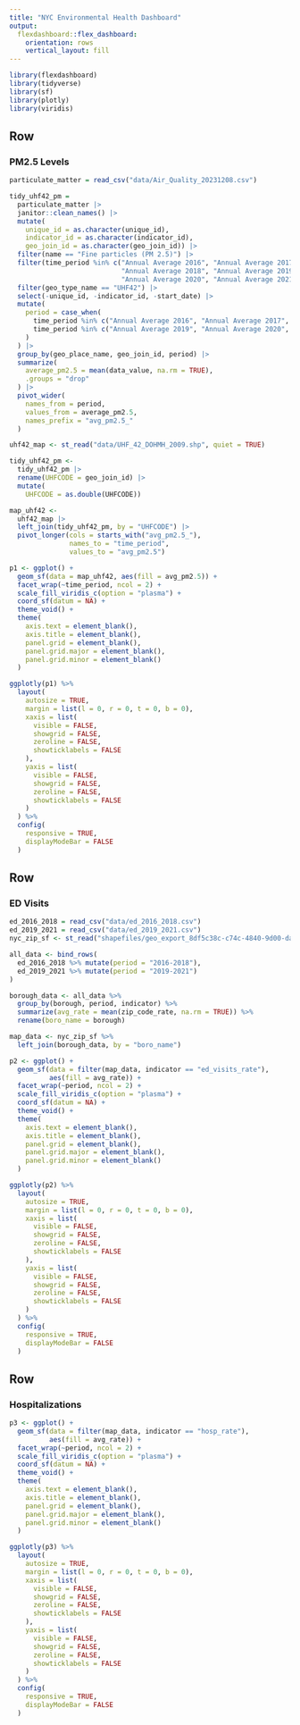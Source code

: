 ```yaml
---
title: "NYC Environmental Health Dashboard"
output: 
  flexdashboard::flex_dashboard:
    orientation: rows
    vertical_layout: fill
---
```


```r
library(flexdashboard)
library(tidyverse)
library(sf)
library(plotly)
library(viridis)
```

Row {data-height=600}
-----------------------------------------------------------------------

### PM2.5 Levels

```r
particulate_matter = read_csv("data/Air_Quality_20231208.csv")

tidy_uhf42_pm = 
  particulate_matter |>
  janitor::clean_names() |>
  mutate(
    unique_id = as.character(unique_id),
    indicator_id = as.character(indicator_id),
    geo_join_id = as.character(geo_join_id)) |>
  filter(name == "Fine particles (PM 2.5)") |>
  filter(time_period %in% c("Annual Average 2016", "Annual Average 2017",
                            "Annual Average 2018", "Annual Average 2019",
                            "Annual Average 2020", "Annual Average 2021")) |>
  filter(geo_type_name == "UHF42") |>
  select(-unique_id, -indicator_id, -start_date) |>
  mutate(
    period = case_when(
      time_period %in% c("Annual Average 2016", "Annual Average 2017", "Annual Average 2018") ~ "2016-2018",
      time_period %in% c("Annual Average 2019", "Annual Average 2020", "Annual Average 2021") ~ "2019-2021"
    )
  ) |>
  group_by(geo_place_name, geo_join_id, period) |>
  summarize(
    average_pm2.5 = mean(data_value, na.rm = TRUE),
    .groups = "drop"
  ) |>
  pivot_wider(
    names_from = period,
    values_from = average_pm2.5,
    names_prefix = "avg_pm2.5_"
  ) 

uhf42_map <- st_read("data/UHF_42_DOHMH_2009.shp", quiet = TRUE) 

tidy_uhf42_pm <- 
  tidy_uhf42_pm |>
  rename(UHFCODE = geo_join_id) |>
  mutate(
    UHFCODE = as.double(UHFCODE))

map_uhf42 <- 
  uhf42_map |>
  left_join(tidy_uhf42_pm, by = "UHFCODE") |>
  pivot_longer(cols = starts_with("avg_pm2.5_"), 
               names_to = "time_period", 
               values_to = "avg_pm2.5")

p1 <- ggplot() +
  geom_sf(data = map_uhf42, aes(fill = avg_pm2.5)) +
  facet_wrap(~time_period, ncol = 2) +
  scale_fill_viridis_c(option = "plasma") +
  coord_sf(datum = NA) +
  theme_void() +
  theme(
    axis.text = element_blank(),
    axis.title = element_blank(),
    panel.grid = element_blank(),
    panel.grid.major = element_blank(),
    panel.grid.minor = element_blank()
  )

ggplotly(p1) %>%
  layout(
    autosize = TRUE,
    margin = list(l = 0, r = 0, t = 0, b = 0),
    xaxis = list(
      visible = FALSE,
      showgrid = FALSE,
      zeroline = FALSE,
      showticklabels = FALSE
    ),
    yaxis = list(
      visible = FALSE,
      showgrid = FALSE,
      zeroline = FALSE,
      showticklabels = FALSE
    )
  ) %>%
  config(
    responsive = TRUE,
    displayModeBar = FALSE
  )
```

Row {data-height=600}
-----------------------------------------------------------------------

### ED Visits

```r
ed_2016_2018 = read_csv("data/ed_2016_2018.csv")
ed_2019_2021 = read_csv("data/ed_2019_2021.csv")
nyc_zip_sf <- st_read("shapefiles/geo_export_8df5c38c-c74c-4840-9d00-da16c0201e07.shp", quiet = TRUE)

all_data <- bind_rows(
  ed_2016_2018 %>% mutate(period = "2016-2018"),
  ed_2019_2021 %>% mutate(period = "2019-2021")
)

borough_data <- all_data %>%
  group_by(borough, period, indicator) %>%
  summarize(avg_rate = mean(zip_code_rate, na.rm = TRUE)) %>%
  rename(boro_name = borough)

map_data <- nyc_zip_sf %>%
  left_join(borough_data, by = "boro_name")

p2 <- ggplot() +
  geom_sf(data = filter(map_data, indicator == "ed_visits_rate"), 
          aes(fill = avg_rate)) +
  facet_wrap(~period, ncol = 2) +
  scale_fill_viridis_c(option = "plasma") +
  coord_sf(datum = NA) +
  theme_void() +
  theme(
    axis.text = element_blank(),
    axis.title = element_blank(),
    panel.grid = element_blank(),
    panel.grid.major = element_blank(),
    panel.grid.minor = element_blank()
  )

ggplotly(p2) %>%
  layout(
    autosize = TRUE,
    margin = list(l = 0, r = 0, t = 0, b = 0),
    xaxis = list(
      visible = FALSE,
      showgrid = FALSE,
      zeroline = FALSE,
      showticklabels = FALSE
    ),
    yaxis = list(
      visible = FALSE,
      showgrid = FALSE,
      zeroline = FALSE,
      showticklabels = FALSE
    )
  ) %>%
  config(
    responsive = TRUE,
    displayModeBar = FALSE
  )
```

Row {data-height=600}
-----------------------------------------------------------------------

### Hospitalizations

```r
p3 <- ggplot() +
  geom_sf(data = filter(map_data, indicator == "hosp_rate"), 
          aes(fill = avg_rate)) +
  facet_wrap(~period, ncol = 2) +
  scale_fill_viridis_c(option = "plasma") +
  coord_sf(datum = NA) +
  theme_void() +
  theme(
    axis.text = element_blank(),
    axis.title = element_blank(),
    panel.grid = element_blank(),
    panel.grid.major = element_blank(),
    panel.grid.minor = element_blank()
  )

ggplotly(p3) %>%
  layout(
    autosize = TRUE,
    margin = list(l = 0, r = 0, t = 0, b = 0),
    xaxis = list(
      visible = FALSE,
      showgrid = FALSE,
      zeroline = FALSE,
      showticklabels = FALSE
    ),
    yaxis = list(
      visible = FALSE,
      showgrid = FALSE,
      zeroline = FALSE,
      showticklabels = FALSE
    )
  ) %>%
  config(
    responsive = TRUE,
    displayModeBar = FALSE
  )
```